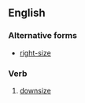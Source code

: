 ==English==

===Alternative forms===
* [[right-size]]

===Verb===
{{en-verb|rightsizes|rightsizing|rightsized|rightsized}}

# {{label|en|euphemistic}} [[downsize]]